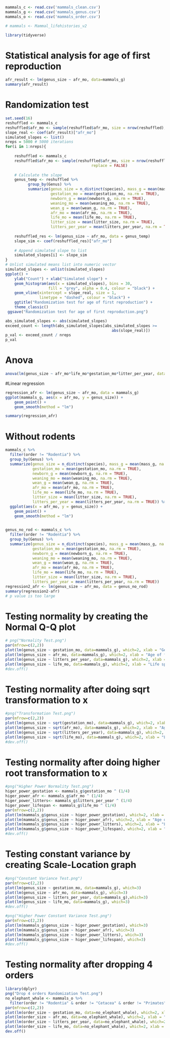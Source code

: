 ```r
mammals_c <- read.csv('mammals_clean.csv')
mammals_g <- read.csv('mammals_genus.csv')
mammals_o <- read.csv('mammals_order.csv')
```

```r
# mammals <- Mammal_lifehistories_v2
```

```r
library(tidyverse)
```


# Statistical analysis for age of first reproduction

```r
afr_result <- lm(genus_size ~ afr_mo, data=mammals_g)
summary(afr_result)
```

# Randomization test
```r
set.seed(16)
reshuffled <- mammals_c
reshuffled$afr_mo <- sample(reshuffled$afr_mo, size = nrow(reshuffled), replace = FALSE)
slope_real <- coef(afr_result)["afr_mo"]
simulated_slopes <- list()
nreps = 5000 # 5000 iterations
for(i in 1:nreps){
    
    reshuffled <- mammals_c
    reshuffled$afr_mo <- sample(reshuffled$afr_mo, size = nrow(reshuffled),
                                      replace = FALSE)
    
    # Calculate the slope
    genus_temp <- reshuffled %>%
          group_by(Genus) %>% 
          summarize(genus_size = n_distinct(species), mass_g = mean(mass_g, na.rm = TRUE),
                    gestation_mo = mean(gestation_mo, na.rm = TRUE),
                    newborn_g = mean(newborn_g, na.rm = TRUE),
                    weaning_mo = mean(weaning_mo, na.rm = TRUE),
                    wean_g = mean(wean_g, na.rm = TRUE),
                    afr_mo = mean(afr_mo, na.rm = TRUE),
                    life_mo = mean(life_mo, na.rm = TRUE),
                    litter_size = mean(litter_size, na.rm = TRUE),
                    litters_per_year = mean(litters_per_year, na.rm = TRUE))
    
    reshuffled_res <- lm(genus_size ~ afr_mo, data = genus_temp)
    slope_sim <- coef(reshuffled_res)["afr_mo"]
    
    # Append simulated slope to list
    simulated_slopes[i] <- slope_sim
}    
# Unlist simulated means list into numeric vector
simulated_slopes <- unlist(simulated_slopes)
ggplot() +
    ylab("Count") + xlab("Simulated slope") +
    geom_histogram(aes(x = simulated_slopes), bins = 30, 
                   fill = "grey", alpha = 0.4, colour = "black") +
    geom_vline(xintercept = slope_real, size = 1, 
               linetype = "dashed", colour = "black") + 
    ggtitle("Randomization test for age of first reproduction") + 
    theme_classic()
 ggsave("Randomization test for age of first reproduction.png") 
```
```r
abs_simulated_slopes <- abs(simulated_slopes)
exceed_count <- length(abs_simulated_slopes[abs_simulated_slopes >= 
                                               abs(slope_real)])
p_val <- exceed_count / nreps
p_val
```

# Anova

```r
anova(lm(genus_size ~ afr_mo*life_mo*gestation_mo*litter_per_year, data=mammals_g))
```


#Linear regression
```r
regression_afr <- lm(genus_size ~ afr_mo, data = mammals_g)
ggplot(mammals_g, aes(x = afr_mo, y = genus_size)) +
    geom_point() +
    geom_smooth(method = "lm")
```
```r
summary(regression_afr)
```

# Without rodents
```r
mammals_c %>%
  filter(order != "Rodentia") %>% 
  group_by(Genus) %>% 
  summarize(genus_size = n_distinct(species), mass_g = mean(mass_g, na.rm = TRUE),
            gestation_mo = mean(gestation_mo, na.rm = TRUE),
            newborn_g = mean(newborn_g, na.rm = TRUE),
            weaning_mo = mean(weaning_mo, na.rm = TRUE),
            wean_g = mean(wean_g, na.rm = TRUE),
            afr_mo = mean(afr_mo, na.rm = TRUE),
            life_mo = mean(life_mo, na.rm = TRUE),
            litter_size = mean(litter_size, na.rm = TRUE),
            litters_per_year = mean(litters_per_year, na.rm = TRUE)) %>% 
  ggplot(aes(x = afr_mo, y = genus_size)) +
    geom_point() +
    geom_smooth(method = "lm") 
  
```


```r
genus_no_rod <- mammals_c %>%
  filter(order != "Rodentia") %>% 
  group_by(Genus) %>% 
  summarize(genus_size = n_distinct(species), mass_g = mean(mass_g, na.rm = TRUE),
            gestation_mo = mean(gestation_mo, na.rm = TRUE),
            newborn_g = mean(newborn_g, na.rm = TRUE),
            weaning_mo = mean(weaning_mo, na.rm = TRUE),
            wean_g = mean(wean_g, na.rm = TRUE),
            afr_mo = mean(afr_mo, na.rm = TRUE),
            life_mo = mean(life_mo, na.rm = TRUE),
            litter_size = mean(litter_size, na.rm = TRUE),
            litters_per_year = mean(litters_per_year, na.rm = TRUE))
regression2_afr <- lm(genus_size ~ afr_mo, data = genus_no_rod)
summary(regression2-afr)
# p value is too large
```
# Testing normality by creating the Normal Q-Q plot
```r
# png("Normality Test.png")
par(mfrow=c(2,2))
plot(lm(genus_size ~ gestation_mo, data=mammals_g), which=2, xlab = "Gestation time")
plot(lm(genus_size ~ afr_mo, data=mammals_g), which=2, xlab = "Age of first reproduction")
plot(lm(genus_size ~ litters_per_year, data=mammals_g), which=2, xlab = "Litters per year")
plot(lm(genus_size ~ life_mo, data=mammals_g), which=2, xlab = "Life span")
#dev.off()
```

# Testing normality after doing sqrt transformation to x
```r
#png("Transformation Test.png")
par(mfrow=c(2,2))
plot(lm(genus_size ~ sqrt(gestation_mo), data=mammals_g), which=2, xlab = "Gestation time")
plot(lm(genus_size ~ sqrt(afr_mo), data=mammals_g), which=2, xlab = "Age of first reproduction")
plot(lm(genus_size ~ sqrt(litters_per_year), data=mammals_g), which=2, xlab = "Litters per year")
plot(lm(genus_size ~ sqrt(life_mo), data=mammals_g), which=2, xlab = "Life span")
#dev.off()
```

# Testing normality after doing higher root transformation to x 
```r
#png("Higher Power Normality Test.png")
higer_power_gestation <- mammals_g$gestation_mo ^ (1/4)
higer_power_afr <- mammals_g$afr_mo ^ (1/4)
higer_power_litters<- mammals_g$litters_per_year ^ (1/4)
higer_power_lifespan <- mammals_g$life_mo ^ (1/4)
par(mfrow=c(2,2))
plot(lm(mammals_g$genus_size ~ higer_power_gestation), which=2, xlab = "Gestation time")
plot(lm(mammals_g$genus_size ~ higer_power_afr), which=2, xlab = "Age of first reproduction")
plot(lm(mammals_g$genus_size ~ higer_power_litters), which=2, xlab = "Litters per year")
plot(lm(mammals_g$genus_size ~ higer_power_lifespan), which=2, xlab = "Life span")
#dev.off()
```

# Testing constant variance by creating Scale-Location graph
```r
#png("Constant Variance Test.png")
par(mfrow=c(2,2))
plot(lm(genus_size ~ gestation_mo, data=mammals_g), which=3)
plot(lm(genus_size ~ afr_mo, data=mammals_g), which=3)
plot(lm(genus_size ~ litters_per_year, data=mammals_g),which=3)
plot(lm(genus_size ~ life_mo, data=mammals_g), which=3)
#dev.off()
```

```r
#png("Higher Power Constant Variance Test.png")
par(mfrow=c(2,2))
plot(lm(mammals_g$genus_size ~ higer_power_gestation), which=3)
plot(lm(mammals_g$genus_size ~ higer_power_afr), which=3)
plot(lm(mammals_g$genus_size ~ higer_power_litters), which=3)
plot(lm(mammals_g$genus_size ~ higer_power_lifespan), which=3)
#dev.off()
```


# Testing normality after dropping 4 orders
```r
library(dplyr)
png("Drop 4 orders Randomization Test.png")
no_elephant_whale <- mammals_o %>% 
  filter(order != "Rodentia" & order != "Cetacea" & order != "Primates" & order != "Perissodactyla")
par(mfrow=c(2,2))
plot(lm(order_size ~ gestation_mo, data=no_elephant_whale), which=2, xlab = "Gestation time")
plot(lm(order_size ~ afr_mo, data=no_elephant_whale), which=2, xlab = "Age of first reproduction")
plot(lm(order_size ~ litters_per_year, data=no_elephant_whale), which=2, xlab = "Litters per year")
plot(lm(order_size ~ life_mo, data=no_elephant_whale), which=2, xlab = "Life span")
dev.off()
```
